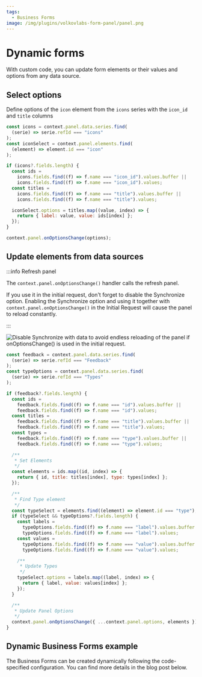 ```yaml
---
tags:
  - Business Forms
image: /img/plugins/volkovlabs-form-panel/panel.png
---
```



# Dynamic forms

With custom code, you can update form elements or their values and options from any data source.

<Youtube
  id="RSVH1bSBNl8"
  title="Static and dynamic form elements of Data Manipulation Panel."
/>

## Select options

Define options of the `icon` element from the `icons` series with the `icon_id` and `title` columns

```js
const icons = context.panel.data.series.find(
  (serie) => serie.refId === "icons"
);
const iconSelect = context.panel.elements.find(
  (element) => element.id === "icon"
);

if (icons?.fields.length) {
  const ids =
    icons.fields.find((f) => f.name === "icon_id").values.buffer ||
    icons.fields.find((f) => f.name === "icon_id").values;
  const titles =
    icons.fields.find((f) => f.name === "title").values.buffer ||
    icons.fields.find((f) => f.name === "title").values;

  iconSelect.options = titles.map((value, index) => {
    return { label: value, value: ids[index] };
  });
}

context.panel.onOptionsChange(options);
```

## Update elements from data sources

:::info Refresh panel

The `context.panel.onOptionsChange()` handler calls the refresh panel.

If you use it in the initial request, don't forget to disable the Synchronize option.
Enabling the Synchronize option and using it together with `context.panel.onOptionsChange()` in the Initial Request will cause the panel to reload constantly.

:::

<Image
  title="Disable Synchronize with data to avoid endless reloading of the panel if onOptionsChange() is used in the initial request."
  src="/img/plugins/volkovlabs-form-panel/infinity-reload.png"
/>

```js
const feedback = context.panel.data.series.find(
  (serie) => serie.refId === "Feedback"
);
const typeOptions = context.panel.data.series.find(
  (serie) => serie.refId === "Types"
);

if (feedback?.fields.length) {
  const ids =
    feedback.fields.find((f) => f.name === "id").values.buffer ||
    feedback.fields.find((f) => f.name === "id").values;
  const titles =
    feedback.fields.find((f) => f.name === "title").values.buffer ||
    feedback.fields.find((f) => f.name === "title").values;
  const types =
    feedback.fields.find((f) => f.name === "type").values.buffer ||
    feedback.fields.find((f) => f.name === "type").values;

  /**
   * Set Elements
   */
  const elements = ids.map((id, index) => {
    return { id, title: titles[index], type: types[index] };
  });

  /**
   * Find Type element
   */
  const typeSelect = elements.find((element) => element.id === "type");
  if (typeSelect && typeOptions?.fields.length) {
    const labels =
      typeOptions.fields.find((f) => f.name === "label").values.buffer ||
      typeOptions.fields.find((f) => f.name === "label").values;
    const values =
      typeOptions.fields.find((f) => f.name === "value").values.buffer ||
      typeOptions.fields.find((f) => f.name === "value").values;

    /**
     * Update Types
     */
    typeSelect.options = labels.map((label, index) => {
      return { label, value: values[index] };
    });
  }

  /**
   * Update Panel Options
   */
  context.panel.onOptionsChange({ ...context.panel.options, elements });
}
```

## Dynamic Business Forms example

The Business Forms can be created dynamically following the code-specified configuration.
You can find more details in the blog post below.

<BlogPost
  href="/blog/form-panel-server-based-elements-20240428/"
  src="/img/blog/2024-04-28-form-panel-server-based-elements/banner.png"
  title="Build Form Elements dynamically in Data Manipulation panel."
/>
